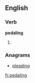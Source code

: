 ==English==

===Verb===
'''pedaling'''
# {{present participle of|[[pedal]]}}

===Anagrams===
* [[pleading#English|pleading]]

[[fr:pedaling]]